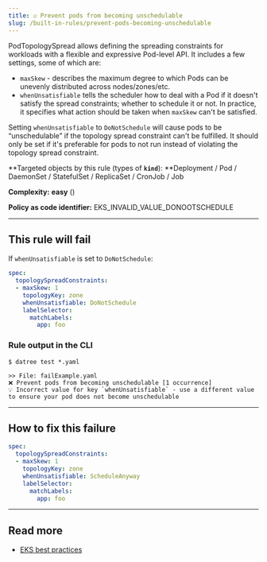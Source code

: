 ```yaml
---
title: ☑️ Prevent pods from becoming unschedulable
slug: /built-in-rules/prevent-pods-becoming-unschedulable
---
```



PodTopologySpread allows defining the spreading constraints for workloads with a flexible and expressive Pod-level API. It includes a few settings, some of which are:

- `maxSkew` - describes the maximum degree to which Pods can be unevenly distributed across nodes/zones/etc.
- `whenUnsatisfiable` tells the scheduler how to deal with a Pod if it doesn't satisfy the spread constraints; whether to schedule it or not. In practice, it specifies what action should be taken when `maxSkew` can't be satisfied.

Setting `whenUnsatisfiable` to `DoNotSchedule` will cause pods to be “unschedulable” if the topology spread constraint can't be fulfilled. It should only be set if it's preferable for pods to not run instead of violating the topology spread constraint.

**Targeted objects by this rule (types of **`kind`**): **Deployment / Pod / DaemonSet / StatefulSet / ReplicaSet / CronJob / Job

**Complexity:** **easy** (<Complexity/>)

**Policy as code identifier:** EKS_INVALID_VALUE_DONOOTSCHEDULE

---

## This rule will fail

If `whenUnsatisfiable` is set to `DoNotSchedule`:

```yaml
spec:
  topologySpreadConstraints:
  - maxSkew: 1
    topologyKey: zone
    whenUnsatisfiable: DoNotSchedule
    labelSelector:
      matchLabels:
        app: foo
```

### Rule output in the CLI

```terminal
$ datree test *.yaml

>> File: failExample.yaml
❌ Prevent pods from becoming unschedulable [1 occurrence]
💡 Incorrect value for key `whenUnsatisfiable` - use a different value to ensure your pod does not become unschedulable
```

---

## How to fix this failure

```yaml
spec:
  topologySpreadConstraints:
  - maxSkew: 1
    topologyKey: zone
    whenUnsatisfiable: ScheduleAnyway
    labelSelector: 
      matchLabels:
        app: foo
```

---

## Read more

- [EKS best practices](https://aws.github.io/aws-eks-best-practices/reliability/docs/dataplane/#spread-worker-nodes-and-workload-across-multiple-azs)
